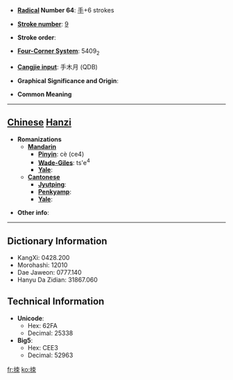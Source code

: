 * '''[[Wiktionary:Chinese radical index| Radical]] Number 64''': [[Wiktionary:Chinese radical index 手|手]]+6 strokes

* '''[[Wiktionary:Chinese total strokes index|Stroke number]]''': [[Wiktionary:Chinese total strokes index 9|9]]

* '''Stroke order''': 

* '''[[Wiktionary:Chinese four corner index|Four-Corner System]]''': 5409<sub>2</sub>

* '''[[Wiktionary:Chinese Cangjie index|Cangjie input]]''': 手木月 (QDB)

* '''Graphical Significance and Origin''': 

* '''Common Meaning'''

----

== [[Chinese]] [[Hanzi]] ==

* '''Romanizations'''
** '''[[Mandarin]]'''
*** '''[[Pinyin]]''': cè (ce4)
*** '''[[Wade-Giles]]''': ts'e<sup>4</sup>
*** '''[[Yale]]''': 
** '''[[Cantonese]]'''
*** '''[[Jyutping]]''':
*** '''[[Penkyamp]]''': 
*** '''[[Yale]]''': 

* '''Other info''': 

----

== Dictionary Information ==

* KangXi: 0428.200
* Morohashi: 12010
* Dae Jaweon: 0777.140
* Hanyu Da Zidian: 31867.060

== Technical Information ==

* '''Unicode''':
** Hex: 62FA
** Decimal: 25338
* '''Big5''':
** Hex: CEE3
** Decimal: 52963

[[fr:拺]]
[[ko:拺]]